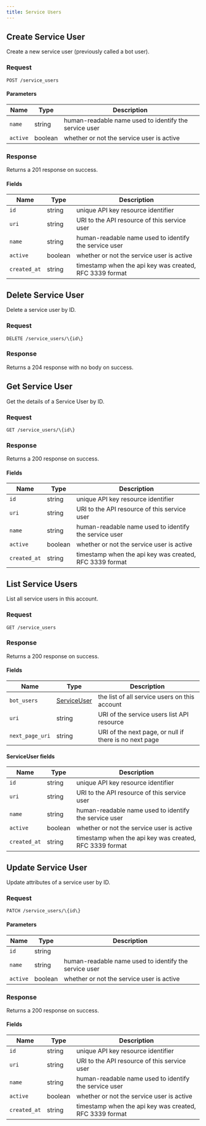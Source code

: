 ```yaml
---
title: Service Users
---
```






## Create Service User

Create a new service user (previously called a bot user).

### Request

`POST /service_users`

<BotUsersCreateRequest />

#### Parameters

| Name     | Type    | Description                                  |
| -------- | ------- | -------------------------------------------- |
| `name`   | string  | human-readable name used to identify the service user |
| `active` | boolean | whether or not the service user is active             |

### Response

Returns a 201 response on success.

<BotUsersCreateResponse />

#### Fields

| Name         | Type    | Description                                             |
| ------------ | ------- | ------------------------------------------------------- |
| `id`         | string  | unique API key resource identifier                      |
| `uri`        | string  | URI to the API resource of this service user                |
| `name`       | string  | human-readable name used to identify the service user            |
| `active`     | boolean | whether or not the service user is active                        |
| `created_at` | string  | timestamp when the api key was created, RFC 3339 format |

## Delete Service User

Delete a service user by ID.

### Request

`DELETE /service_users/\{id\}`

<BotUsersDeleteRequest />

### Response

Returns a 204 response with no body on success.

## Get Service User

Get the details of a Service User by ID.

### Request

`GET /service_users/\{id\}`

<BotUsersGetRequest />

### Response

Returns a 200 response on success.

<BotUsersGetResponse />

#### Fields

| Name         | Type    | Description                                             |
| ------------ | ------- | ------------------------------------------------------- |
| `id`         | string  | unique API key resource identifier                      |
| `uri`        | string  | URI to the API resource of this service user                |
| `name`       | string  | human-readable name used to identify the service user            |
| `active`     | boolean | whether or not the service user is active                        |
| `created_at` | string  | timestamp when the api key was created, RFC 3339 format |

## List Service Users

List all service users in this account.

### Request

`GET /service_users`

<BotUsersListRequest />

### Response

Returns a 200 response on success.

<BotUsersListResponse />

#### Fields

| Name            | Type                       | Description                                            |
| --------------- | -------------------------- | ------------------------------------------------------ |
| `bot_users`     | [ServiceUser](#serviceuser-fields) | the list of all service users on this account              |
| `uri`           | string                     | URI of the service users list API resource                 |
| `next_page_uri` | string                     | URI of the next page, or null if there is no next page |

#### ServiceUser fields

| Name         | Type    | Description                                             |
| ------------ | ------- | ------------------------------------------------------- |
| `id`         | string  | unique API key resource identifier                      |
| `uri`        | string  | URI to the API resource of this service user                |
| `name`       | string  | human-readable name used to identify the service user            |
| `active`     | boolean | whether or not the service user is active                        |
| `created_at` | string  | timestamp when the api key was created, RFC 3339 format |

## Update Service User

Update attributes of a service user by ID.

### Request

`PATCH /service_users/\{id\}`

<BotUsersUpdateRequest />

#### Parameters

| Name     | Type    | Description                                  |
| -------- | ------- | -------------------------------------------- |
| `id`     | string  |                                              |
| `name`   | string  | human-readable name used to identify the service user |
| `active` | boolean | whether or not the service user is active             |

### Response

Returns a 200 response on success.

<BotUsersUpdateResponse />

#### Fields

| Name         | Type    | Description                                             |
| ------------ | ------- | ------------------------------------------------------- |
| `id`         | string  | unique API key resource identifier                      |
| `uri`        | string  | URI to the API resource of this service user                |
| `name`       | string  | human-readable name used to identify the service user            |
| `active`     | boolean | whether or not the service user is active                        |
| `created_at` | string  | timestamp when the api key was created, RFC 3339 format |
